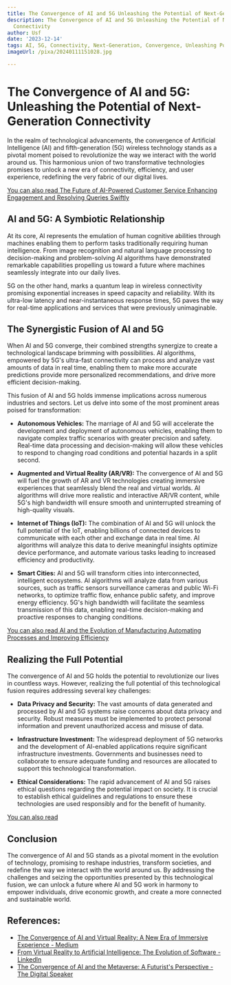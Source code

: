 ```yaml
---
title: The Convergence of AI and 5G Unleashing the Potential of Next-Generation Connectivity
description: The Convergence of AI and 5G Unleashing the Potential of Next-Generation
  Connectivity
author: Usf
date: '2023-12-14'
tags: AI, 5G, Connectivity, Next-Generation, Convergence, Unleashing Potential
imageUrl: /pixa/20240111151028.jpg

---
```

# The Convergence of  AI and 5G: Unleashing the Potential of Next-Generation Connectivity

In the realm of technological advancements, the convergence of Artificial Intelligence (AI) and fifth-generation (5G) wireless  technology stands as a pivotal moment poised to revolutionize the way we interact with the world around us. This harmonious  union of two transformative technologies promises to unlock a new era of connectivity,  efficiency, and user experience, redefining the very fabric of our digital  lives.

[You can also read The Future of  AI-Powered Customer Service  Enhancing Engagement and  Resolving Queries Swiftly](The%20Future%20of%20AI-Powered%20Customer%20Service%20Enhancing%20Engagement%20and%20Resolving%20Queries%20Swiftly)


## AI and  5G: A Symbiotic Relationship

At  its core, AI represents the emulation of human cognitive abilities through machines enabling them to perform tasks traditionally requiring human intelligence. From image  recognition and natural language processing to decision-making and problem-solving AI algorithms have demonstrated remarkable capabilities propelling us toward  a  future  where machines seamlessly  integrate into our daily  lives.

5G on the other hand, marks  a  quantum leap in wireless connectivity promising exponential increases in speed capacity and reliability. With  its ultra-low latency and near-instantaneous response times, 5G  paves the way  for real-time  applications  and services that were previously  unimaginable.

## The Synergistic Fusion of AI and 5G

When  AI and 5G converge, their combined strengths synergize to create a  technological landscape brimming with possibilities. AI algorithms, empowered by 5G's  ultra-fast connectivity can  process and analyze vast amounts of data in real  time, enabling them  to make more accurate predictions provide more personalized recommendations, and drive more efficient decision-making.

This fusion of AI and 5G  holds immense implications across numerous industries and sectors. Let us delve into  some of the most  prominent areas poised for  transformation:

* **Autonomous Vehicles:** The marriage of AI and 5G will  accelerate the development and deployment of autonomous vehicles, enabling them to navigate complex traffic scenarios with  greater precision and safety. Real-time data processing and decision-making will allow these vehicles to respond  to changing  road conditions and potential hazards  in a split second.

*  **Augmented and Virtual Reality (AR/VR):** The convergence of AI and 5G will fuel the growth of AR and VR technologies creating immersive experiences that seamlessly blend the real and virtual worlds. AI algorithms will drive more realistic and interactive AR/VR content, while 5G's high bandwidth will ensure smooth and uninterrupted streaming of  high-quality visuals.

* **Internet of Things (IoT):** The combination of AI and 5G  will unlock the full potential of the IoT, enabling billions  of connected devices to communicate with each  other and  exchange data  in real time. AI algorithms will analyze this data  to derive meaningful insights optimize device performance, and automate various tasks leading to increased efficiency and productivity.

* **Smart Cities:** AI and 5G will transform cities into  interconnected, intelligent ecosystems. AI algorithms will analyze data  from various sources, such as traffic sensors surveillance cameras  and public  Wi-Fi networks, to optimize traffic flow, enhance public safety, and  improve energy efficiency.  5G's high bandwidth will facilitate the seamless transmission of this data, enabling real-time decision-making and proactive responses to changing conditions.

[You can also read AI and the  Evolution of  Manufacturing Automating Processes and Improving Efficiency](AI%20and%20the%20Evolution%20of%20Manufacturing%20Automating%20Processes%20and%20Improving%20Efficiency)


## Realizing the  Full Potential

The convergence of AI and  5G holds the potential to revolutionize our lives  in countless ways. However, realizing the full potential of this  technological fusion requires addressing several key challenges:

* **Data Privacy and Security:**  The vast  amounts of data generated  and processed by AI and 5G systems raise concerns about data  privacy and security. Robust measures must be implemented to protect personal information and prevent unauthorized access and misuse of data.

* **Infrastructure Investment:** The widespread deployment of 5G networks and the development of  AI-enabled applications require significant infrastructure investments. Governments and businesses need to collaborate to ensure adequate funding and resources are allocated to support this technological transformation.

* **Ethical Considerations:** The rapid advancement of AI and 5G raises ethical questions regarding the potential impact on society. It is crucial to  establish ethical guidelines and regulations to ensure these technologies are used responsibly and for the benefit of  humanity.

[You can also read ]()


## Conclusion

The  convergence  of AI and 5G stands as  a pivotal moment in the evolution of technology, promising to reshape industries, transform societies, and redefine the way  we interact with the world around  us. By addressing the challenges and seizing  the opportunities presented by this  technological fusion, we can unlock a future where AI and 5G work in harmony to empower individuals, drive economic growth, and create a more connected and sustainable world.

## References:
- [The Convergence of AI and Virtual Reality: A New Era of Immersive Experience - Medium](https://medium.com/aimonks/the-convergence-of-ai-and-virtual-reality-a-new-era-of-immersive-experience-89f7967a5f1f)
- [From Virtual Reality to Artificial Intelligence: The Evolution of Software - LinkedIn](https://www.linkedin.com/pulse/from-virtual-reality-artificial-intelligence-evolution-software)
- [The Convergence of AI and the Metaverse: A Futurist's Perspective - The Digital Speaker](https://www.thedigitalspeaker.com/convergence-ai-metaverse-futurists-perspective/)
